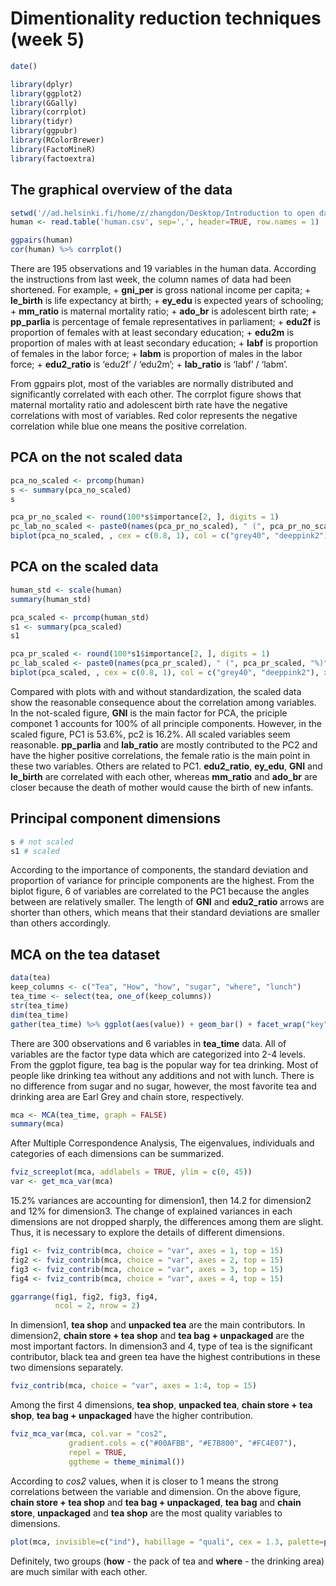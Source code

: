 # Dimentionality reduction techniques (week 5)



```r
date()
```

```r
library(dplyr)
library(ggplot2)
library(GGally)
library(corrplot)
library(tidyr)
library(ggpubr)
library(RColorBrewer)
library(FactoMineR)
library(factoextra)
```


## The graphical overview of the data

```r
setwd('//ad.helsinki.fi/home/z/zhangdon/Desktop/Introduction to open data science/IODS-project/data')
human <- read.table('human.csv', sep=',', header=TRUE, row.names = 1)

ggpairs(human)
cor(human) %>% corrplot()
```

There are 195 observations and 19 variables in the human data. According the instructions from last week, the column names of data had been shortened. For example, 
+ **gni_per** is gross national income per capita;
+ **le_birth** is life expectancy at birth;
+ **ey_edu** is expected years of schooling;
+ **mm_ratio** is maternal mortality ratio;
+ **ado_br** is adolescent birth rate;
+ **pp_parlia** is percentage of female representatives in parliament;
+ **edu2f** is proportion of females with at least secondary education;
+ **edu2m** is proportion of males with at least secondary education;
+ **labf** is proportion of females in the labor force;
+ **labm** is proportion of males in the labor force;
+ **edu2_ratio** is 'edu2f' / 'edu2m';
+ **lab_ratio** is 'labf' / 'labm'.

From ggpairs plot, most of the variables are normally distributed and significantly correlated with each other. The corrplot figure shows that maternal mortality ratio and adolescent birth rate have the negative correlations with most of variables. Red color represents the negative correlation while blue one means the positive correlation.

## PCA on the not scaled data

```r
pca_no_scaled <- prcomp(human)
s <- summary(pca_no_scaled)
s

pca_pr_no_scaled <- round(100*s$importance[2, ], digits = 1)
pc_lab_no_scaled <- paste0(names(pca_pr_no_scaled), " (", pca_pr_no_scaled, "%)")
biplot(pca_no_scaled, , cex = c(0.8, 1), col = c("grey40", "deeppink2"), xlab = pc_lab_no_scaled[1], ylab = pc_lab_no_scaled[2])
```

## PCA on the scaled data

```r
human_std <- scale(human)
summary(human_std)

pca_scaled <- prcomp(human_std)
s1 <- summary(pca_scaled)
s1

pca_pr_scaled <- round(100*s1$importance[2, ], digits = 1)
pc_lab_scaled <- paste0(names(pca_pr_scaled), " (", pca_pr_scaled, "%)")
biplot(pca_scaled, , cex = c(0.8, 1), col = c("grey40", "deeppink2"), xlab = pc_lab_scaled[1], ylab = pc_lab_scaled[2])
```

Compared with plots with and without standardization, the scaled data show the reasonable consequence about the correlation among variables. In the not-scaled figure, **GNI** is the main factor for PCA, the priciple componet 1 accounts for 100% of all principle components. However, in the scaled figure, PC1 is 53.6%, pc2 is 16.2%. All scaled variables seem reasonable. **pp_parlia** and **lab_ratio** are mostly contributed to the PC2 and have the higher positive correlations, the female ratio is the main point in these two variables. Others are related to PC1. **edu2_ratio**, **ey_edu**, **GNI** and **le_birth** are correlated with each other, whereas **mm_ratio** and **ado_br** are closer because the death of mother would cause the birth of new infants. 

## Principal component dimensions

```r
s # not scaled
s1 # scaled
```

According to the importance of components, the standard deviation and proportion of variance for principle components are the highest. From the biplot figure, 6 of variables are correlated to the PC1 because the angles between are relatively smaller. The length of **GNI** and **edu2_ratio** arrows are shorter than others, which means that their standard deviations are smaller than others accordingly.

## MCA on the tea dataset

```r
data(tea)
keep_columns <- c("Tea", "How", "how", "sugar", "where", "lunch")
tea_time <- select(tea, one_of(keep_columns))
str(tea_time)
dim(tea_time)
gather(tea_time) %>% ggplot(aes(value)) + geom_bar() + facet_wrap("key", scales = "free") + theme(axis.text.x = element_text(angle = 45, hjust = 1, size = 8))
```

There are 300 observations and 6 variables in **tea_time** data. All of variables are the factor type data which are categorized into 2-4 levels. From the ggplot figure, tea bag is the popular way for tea drinking. Most of people like drinking tea without any additions and not with lunch. There is no difference from sugar and no sugar, however, the most favorite tea and drinking area are Earl Grey and chain store, respectively.


```r
mca <- MCA(tea_time, graph = FALSE)
summary(mca)
```

After Multiple Correspondence Analysis, The eigenvalues, individuals and categories of each dimensions can be summarized.

```r
fviz_screeplot(mca, addlabels = TRUE, ylim = c(0, 45))
var <- get_mca_var(mca)
```

15.2% variances are accounting for dimension1, then 14.2 for dimension2 and 12% for dimension3. The change of explained variances in each dimensions are not dropped sharply, the differences among them are slight. Thus, it is necessary to explore the details of different dimensions.

```r
fig1 <- fviz_contrib(mca, choice = "var", axes = 1, top = 15)
fig2 <- fviz_contrib(mca, choice = "var", axes = 2, top = 15)
fig3 <- fviz_contrib(mca, choice = "var", axes = 3, top = 15)
fig4 <- fviz_contrib(mca, choice = "var", axes = 4, top = 15)

ggarrange(fig1, fig2, fig3, fig4,
          ncol = 2, nrow = 2)
```

In dimension1, **tea shop** and **unpacked tea** are the main contributors. In dimension2, **chain store + tea shop** and **tea bag + unpackaged** are the most important factors. In dimension3 and 4, type of tea is the significant contributor, black tea and green tea have the highest contributions in these two dimensions separately.

```r
fviz_contrib(mca, choice = "var", axes = 1:4, top = 15)
```

Among the first 4 dimensions,  **tea shop**, **unpacked tea**, **chain store + tea shop**, **tea bag + unpackaged** have the higher contribution.

```r

fviz_mca_var(mca, col.var = "cos2",
             gradient.cols = c("#00AFBB", "#E7B800", "#FC4E07"), 
             repel = TRUE,
             ggtheme = theme_minimal())

```

According to *cos2* values, when it is closer to 1 means the strong correlations between the variable and dimension. On the above figure, **chain store + tea shop** and **tea bag + unpackaged**, **tea bag** and **chain store**, **unpackaged** and **tea shop** are the most quality variables to dimensions.

```r
plot(mca, invisible=c("ind"), habillage = "quali", cex = 1.3, palette=palette(brewer.pal(8, 'Dark2')))
```

Definitely, two groups (**how** - the pack of tea and **where** - the drinking area) are much similar with each other.
